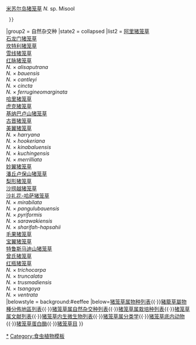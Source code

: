 {{Navbox with collapsible groups
|name  = 猪笼草属
|title = [[猪笼草属]] ''Nepenthes'' <small>（[[猪笼草属物种列表|列表]]）</small>
|state = uncollapsed
|titlestyle = background:#90ee90
|group1 = 物种
|state1 = collapsed
|groupstyle = background:#eeffee
|list1 = 
 {{Navbox with columns|child 
|list1 = 
{{col-begin}}
{{Col-break|width=0%}} <!--Col-1-8-->
[[拟翼状猪笼草]]<br>
[[源小猪笼草]]<br>
[[寬葉豬籠草]]<br>
[[谜猪笼草]]<br>
[[翼状猪笼草]]<br>
[[白猪笼草]]<br>
[[白环猪笼草]]<br>
[[阿尔弗雷多猪笼草]]<br>
[[阿札潘山猪笼草]]<br>
[[苹果猪笼草]]<br>
[[安达曼猪笼草]]<br>
[[昂嘎桑猪笼草]]<br>
[[附盖猪笼草]]<br>
[[阿金特猪笼草]]<br>
[[马兜铃猪笼草]]<br>
[[阿明猪笼草]]<br>
[[爱登堡猪笼草]]<br>
[[巴塞罗那猪笼草]]<br>
[[贝卡利猪笼草]]<br>
[[贝里猪笼草]]<br>
[[本斯通猪笼草]]<br>
[[比亚克岛猪笼草]]<br>
[[二齿猪笼草]]<br>
[[波哥猪笼草]]<br>
[[邦苏猪笼草]]<br>
[[博世猪笼草]]<br>
[[豹斑猪笼草]]<br>
[[伯克猪笼草]]<br>
[[卡巴纳猪笼草]]<br>
[[风铃猪笼草]]<br>
[[塞西尔猪笼草]]<br>
[[象岛猪笼草]]<br>
[[陈氏猪笼草]]<br>
[[熙德猪笼草]]<br>
[[圆盾猪笼草]]<br>
[[柯普兰猪笼草]]<br>
[[角型猪笼草]]<br>
{{Col-break|width=0%}} <!--Col-2-of-8-->
''N.&nbsp;abalata''<br>
''N.&nbsp;abgracilis''<br>
''N.&nbsp;adnata''<br>
''N.&nbsp;aenigma''<br>
''N.&nbsp;alata''<br>
''N.&nbsp;alba''<br>
''N.&nbsp;albomarginata''<br>
''N.&nbsp;alfredoi''<br>
''N.&nbsp;alzapan''<br>
''N.&nbsp;ampullaria''<br>
''N.&nbsp;andamana''<br>
''N.&nbsp;angasanensis''<br>
''N.&nbsp;appendiculata''<br>
''N.&nbsp;argentii''<br>
''N.&nbsp;aristolochioides''<br>
''N.&nbsp;armin''<br>
''N.&nbsp;attenboroughii''<br>
''N.&nbsp;barcelonae''<br>
''N.&nbsp;beccariana''<br>
''N.&nbsp;bellii''<br>
''N.&nbsp;benstonei''<br>
''N.&nbsp;biak''<br>
''N.&nbsp;bicalcarata''<br>
''N.&nbsp;bokorensis''<br>
''N.&nbsp;bongso''<br>
''N.&nbsp;boschiana''<br>
''N.&nbsp;burbidgeae''<br>
''N.&nbsp;burkei''<br>
''N.&nbsp;cabanae''<br>
''N.&nbsp;campanulata''<br>
''N.&nbsp;ceciliae''<br>
''N.&nbsp;chang''<br>
''N.&nbsp;chaniana''<br>
''N.&nbsp;cid''<br>
''N.&nbsp;clipeata''<br>
''N.&nbsp;copelandii''<br>
''N.&nbsp;cornuta''<br>
{{Col-break|width=0%}} <!--Col-3-of-8-->
[[丹瑟猪笼草]]<br>
[[迪安猪笼草]]<br>
[[密花猪笼草]]<br>
[[恶魔猪笼草]]<br>
[[上位猪笼草]]<br>
[[滴液猪笼草]]<br>
[[多姆猪笼草]]<br>
[[疑惑猪笼草]]<br>
[[爱德华猪笼草]]<br>
[[鞍型猪笼草]]<br>
[[附生猪笼草]]<br>
[[毛虫猪笼草]]<br>
[[真穗猪笼草]]<br>
[[绝灭猪笼草]]<br>
[[艾玛猪笼草]]<br>
[[法萨猪笼草]]<br>
[[杏黄猪笼草]]<br>
[[弯折猪笼草]]<br>
[[暗色猪笼草]]<br>
[[甘通山猪笼草]]<br>
[[无毛猪笼草]]<br>
[[有腺猪笼草]]<br>
[[小花猪笼草]]<br>
[[小猪笼草]]<br>
[[瘦小猪笼草]]<br>
[[裸瓶猪笼草]]<br>
[[哈马黑拉岛猪笼草]]<br>
[[钩唇猪笼草]]<br>
[[汉密吉伊坦山猪笼草]]<br>
[[赫姆斯利猪笼草]]<br>
[[刚毛猪笼草]]<br>
[[粗毛猪笼草]]<br>
[[霍尔登猪笼草]]<br>
[[胡瑞尔猪笼草]]<br>
[[无刺猪笼草]]<br>
[[卓越猪笼草]]<br>
[[泉氏猪笼草]]<br>
{{Col-break|width=0%}} <!--Col-4-of-8-->
''N.&nbsp;danseri''<br>
''N.&nbsp;deaniana''<br>
''N.&nbsp;densiflora''<br>
''N.&nbsp;diabolica''<br>
''N.&nbsp;diatas''<br>
''N.&nbsp;distillatoria''<br>
''N.&nbsp;domei''<br>
''N.&nbsp;dubia''<br>
''N.&nbsp;edwardsiana''<br>
''N.&nbsp;ephippiata''<br>
''N.&nbsp;epiphytica''<br>
''N.&nbsp;erucoides''<br>
''N.&nbsp;eustachya''<br>
''N.&nbsp;extincta''<br>
''N.&nbsp;eymae''<br>
''N.&nbsp;faizaliana''<br>
''N.&nbsp;flava''<br>
''N.&nbsp;fractiflexa''<br>
''N.&nbsp;fusca''<br>
''N.&nbsp;gantungensis''<br>
''N.&nbsp;glabrata''<br>
''N.&nbsp;glandulifera''<br>
''N.&nbsp;graciliflora''<br>
''N.&nbsp;gracilis''<br>
''N.&nbsp;gracillima''<br>
''N.&nbsp;gymnamphora''<br>
''N.&nbsp;halmahera''<br>
''N.&nbsp;hamata''<br>
''N.&nbsp;hamiguitanensis''<br>
''N.&nbsp;hemsleyana''<br>
''N.&nbsp;hirsuta''<br>
''N.&nbsp;hispida''<br>
''N.&nbsp;holdeni''<br>
''N.&nbsp;hurrelliana''<br>
''N.&nbsp;inermis''<br>
''N.&nbsp;insignis''<br>
''N.&nbsp;izumiae''<br>
{{Col-break|width=0%}} <!--Col-5-of-8-->
[[贾桂琳猪笼草]]<br>
[[马桶猪笼草]]<br>
[[容洪猪笼草]]<br>
[[贾斯汀猪笼草]]<br>
[[贡布猪笼草]]<br>
[[克尔猪笼草]]<br>
[[印度猪笼草]]<br>
[[奇坦兰山猪笼草]]<br>
[[克罗斯猪笼草]]<br>
[[空堪达猪笼草]]<br>
[[甲米猪笼草]]<br>
[[蓝姆猪笼草]]<br>
[[拉蒂夫猪笼草]]<br>
[[熔岩猪笼草]]<br>
[[莱昂纳多猪笼草]]<br>
[[莱特岛猪笼草]]<br>
[[小舌猪笼草]]<br>
[[长叶猪笼草]]<br>
[[长翼猪笼草]]<br>
[[劳氏猪笼草]]<br>
[[麦克法兰猪笼草]]<br>
[[大叶猪笼草]]<br>
[[大型平庸猪笼草]]<br>
[[马达加斯加猪笼草]]<br>
[[马来亚猪笼草]]<br>
[[马里木木山猪笼草]]<br>
[[马诺波猪笼草]]<br>
[[曼塔灵阿汉山猪笼草]]<br>
[[马普鲁山猪笼草]]<br>
[[玛丽亚猪笼草]]<br>
[[马索亚拉半岛猪笼草]]<br>
[[大猪笼草]]<br>
[[巨大猪笼草]]<br>
[[美林猪笼草]]<br>
[[小瓮猪笼草]]<br>
[[迈克猪笼草]]<br>
[[棉兰老岛猪笼草]]<br>
{{Col-break|width=0%}} <!--Col-6-of-8-->
''N.&nbsp;jacquelineae''<br>
''N.&nbsp;jamban''<br>
''N.&nbsp;junghuhnii''<br>
''N.&nbsp;justinae''<br>
''N.&nbsp;kampotiana''<br>
''N.&nbsp;kerrii''<br>
''N.&nbsp;khasiana''<br>
''N.&nbsp;kitanglad''<br>
''N.&nbsp;klossii''<br>
''N.&nbsp;kongkandana''<br>
''N.&nbsp;krabiensis''<br>
''N.&nbsp;lamii''<br>
''N.&nbsp;latiffiana''<br>
''N.&nbsp;lavicola''<br>
''N.&nbsp;leonardoi''<br>
''N.&nbsp;leyte''<br>
''N.&nbsp;lingulata''<br>
''N.&nbsp;longifolia''<br>
''N.&nbsp;longiptera''<br>
''N.&nbsp;lowii''<br>
''N.&nbsp;macfarlanei''<br>
''N.&nbsp;macrophylla''<br>
''N.&nbsp;macrovulgaris''<br>
''N.&nbsp;madagascariensis''<br>
''N.&nbsp;malayensis''<br>
''N.&nbsp;malimumuensis''<br>
''N.&nbsp;manobo''<br>
''N.&nbsp;mantalingajanensis''<br>
''N.&nbsp;mapuluensis''<br>
''N.&nbsp;maryae''<br>
''N.&nbsp;masoalensis''<br>
''N.&nbsp;maxima''<br>
''N.&nbsp;maximoides''<br>
''N.&nbsp;merrilliana''<br>
''N.&nbsp;micramphora''<br>
''N.&nbsp;mikei''<br>
''N.&nbsp;mindanaoensis''<br>
{{Col-break|width=0%}} <!--Col-7-of-8-->
[[迷你猪笼草]]<br>
[[惊奇猪笼草]]<br>
[[奇异猪笼草]]<br>
[[柔毛猪笼草]]<br>
[[山地猪笼草]]<br>
[[姆鲁山猪笼草]]<br>
[[毛律山猪笼草]]<br>
[[龙猪笼草]]<br>
[[云雾猪笼草]]<br>
[[内格罗斯岛猪笼草]]<br>
[[新几内亚猪笼草]]<br>
[[黑猪笼草]]<br>
[[诺斯猪笼草]]<br>
[[卵形猪笼草]]<br>
[[巴拉望岛猪笼草]]<br>
[[圆锥猪笼草]]<br>
[[潘托浪山猪笼草]]<br>
[[巴布亚猪笼草]]<br>
[[微小猪笼草]]<br>
[[盾葉毛豬籠草]]<br>
[[伯威尔猪笼草]]<br>
[[有柄猪笼草]]<br>
[[菲律宾猪笼草]]<br>
[[细毛猪笼草]]<br>
[[皮托庞猪笼草]]<br>
[[宽唇猪笼草]]<br>
[[美丽猪笼草]]<br>
[[莱佛士猪笼草]]<br>
[[馬來王豬籠草]]<br>
[[岔刺猪笼草]]<br>
[[拉莫斯猪笼草]]<br>
[[两眼猪笼草]]<br>
[[菱茎猪笼草]]<br>
[[硬叶猪笼草]]<br>
[[罗伯坎特利猪笼草]]<br>
[[莲座猪笼草]]<br>
{{Col-break|width=0%}} <!--Col-8-of-8-->
''N.&nbsp;minima''<br>
''N.&nbsp;mira''<br>
''N.&nbsp;mirabilis''<br>
''N.&nbsp;mollis''<br>
''N.&nbsp;monticola''<br>
''N.&nbsp;muluensis''<br>
''N.&nbsp;murudensis''<br>
''N.&nbsp;naga''<br>
''N.&nbsp;nebularum''<br>
''N.&nbsp;negros''<br>
''N.&nbsp;neoguineensis''<br>
''N.&nbsp;nigra''<br>
''N.&nbsp;northiana''<br>
''N.&nbsp;ovata''<br> 
''N.&nbsp;palawanensis''<br>
''N.&nbsp;paniculata''<br>
''N.&nbsp;pantaronensis''<br>
''N.&nbsp;papuana''<br>
''N.&nbsp;parvula''<br>
''N.&nbsp;peltata''<br>
''N.&nbsp;pervillei''<br>
''N.&nbsp;petiolata''<br>
''N.&nbsp;philippinensis''<br>
''N.&nbsp;pilosa''<br>
''N.&nbsp;pitopangii''<br>
''N.&nbsp;platychila''<br>
''N.&nbsp;pulchra''<br>
''N.&nbsp;rafflesiana''<br>
''N.&nbsp;rajah''<br>
''N.&nbsp;ramispina''<br>
''N.&nbsp;ramos''<br>
''N.&nbsp;reinwardtiana''<br>
''N.&nbsp;rhombicaulis''<br>
''N.&nbsp;rigidifolia''<br>
''N.&nbsp;robcantleyi''<br>
''N.&nbsp;rosea''<br>
{{Col-break|width=0%}} <!--Col-8-of-8-->
[[罗恩猪笼草]]<br>
[[萨马岛猪笼草]]<br>
[[血红猪笼草]]<br>
[[萨兰加尼猪笼草]]<br>
[[辛布亚岛猪笼草]]<br>
[[欣佳浪山猪笼草]]<br>
[[斯迈尔斯猪笼草]]<br>
[[匙叶猪笼草]]<br>
[[显目猪笼草]]<br>
[[窄叶猪笼草]]<br>
[[萨马加亚山猪笼草]]<br>
[[苏门答腊猪笼草]]<br>
[[素叻猪笼草]]<br>
[[苏里高猪笼草]]<br>
[[塔兰德猪笼草]]<br>
[[塔蓝山猪笼草]]<br>
[[缇伯利猪笼草]]<br>
[[坚韧猪笼草]]<br>
[[毛盖猪笼草]]<br>
[[细猪笼草]]<br>
[[泰国猪笼草]]<br>
[[高棉猪笼草]]<br>
[[多巴猪笼草]]<br>
[[托莫里猪笼草]]<br>
[[特勒布猪笼草]]<br>
[[宝特瓶猪笼草]]<br>
[[超基猪笼草]]<br>
[[波叶猪笼草]]<br>
[[维奇猪笼草]]<br>
[[葫芦猪笼草]]<br>
[[维耶亚猪笼草]]<br>
[[长毛猪笼草]]<br>
[[绿猪笼草]]<br>
[[佛氏猪笼草]]<br>
[[维达湾猪笼草]]<br>
[[共轭猪笼草]]<br>
{{Col-break|width=0%}} <!--Col-8-of-8-->
''N.&nbsp;rowanae''<br>
''N.&nbsp;samar''<br>
''N.&nbsp;sanguinea''<br>
''N.&nbsp;saranganiensis''<br>
''N.&nbsp;sibuyanensis''<br>
''N.&nbsp;singalana''<br>
''N.&nbsp;smilesii''<br>
''N.&nbsp;spathulata''<br>
''N.&nbsp;spectabilis''<br>
''N.&nbsp;stenophylla''<br>
''N.&nbsp;sumagaya''<br>
''N.&nbsp;sumatrana''<br>
''N.&nbsp;suratensis''<br>
''N.&nbsp;surigaoensis''<br>
''N.&nbsp;talaandig''<br>
''N.&nbsp;talangensis''<br>
''N.&nbsp;tboli''<br>
''N.&nbsp;tenax''<br>
''N.&nbsp;tentaculata''<br>
''N.&nbsp;tenuis''<br>
''N.&nbsp;thai''<br>
''N.&nbsp;thorelii''<br>
''N.&nbsp;tobaica''<br>
''N.&nbsp;tomoriana''<br>
''N.&nbsp;treubiana''<br>
''N.&nbsp;truncata''<br>
''N.&nbsp;ultra''<br>
''N.&nbsp;undulatifolia''<br>
''N.&nbsp;veitchii''<br>
''N.&nbsp;ventricosa''<br>
''N.&nbsp;vieillardii''<br>
''N.&nbsp;villosa''<br>
''N.&nbsp;viridis''<br>
''N.&nbsp;vogelii''<br>
''N.&nbsp;weda''<br>
''N.&nbsp;zygon''<br>
{{Col-end}}
|list2 = 未完全描述的类群：[[阿尼帕汉山猪笼草]] ''N.'' sp. Anipahan{{·}}[[吕宋岛猪笼草]] ''N.'' sp. Luzon{{·}}[[米苏尔岛猪笼草]] ''N.'' sp. Misool
  }}
|group2 = 自然杂交种
|state2 = collapsed
|list2 = 
{{Col-begin}}
{{col-break|width=10%}}<!--Col-1-of-8-->
[[阿里猪笼草]]<br>
[[石龙门猪笼草]]<br>
[[坎特利猪笼草]]<br>
[[雪线猪笼草]]<br>
[[红脉猪笼草]]<br>
{{col-break|width=10%}}<!--Col-2-of-8-->
''N.''&nbsp;×&nbsp;''alisaputrana''<br>
''N.''&nbsp;×&nbsp;''bauensis''<br>
''N.''&nbsp;×&nbsp;''cantleyi''<br>
''N.''&nbsp;×&nbsp;''cincta''<br>
''N.''&nbsp;×&nbsp;''ferrugineomarginata''<br>
{{col-break|width=10%}}<!--Col-3-of-8-->
[[哈里猪笼草]]<br>
[[虎克猪笼草]]<br>
[[基纳巴卢山猪笼草]]<br>
[[古晋猪笼草]]<br>
[[美翼猪笼草]]<br>
{{col-break|width=10%}}<!--Col-4-of-8-->
''N.''&nbsp;×&nbsp;''harryana''<br>
''N.''&nbsp;×&nbsp;''hookeriana''<br>
''N.''&nbsp;×&nbsp;''kinabaluensis''<br>
''N.''&nbsp;×&nbsp;''kuchingensis''<br>
''N.''&nbsp;×&nbsp;''merrilliata''<br>
{{col-break|width=10%}}<!--Col-5-of-8-->
[[妙翼猪笼草]]<br>
[[潘丘卢保山猪笼草]]<br>
[[梨形猪笼草]]<br>
[[沙捞越猪笼草]]<br>
[[沙礼花-哈萨猪笼草]]<br>
{{col-break|width=10%}}<!--Col-6-of-8-->
''N.''&nbsp;×&nbsp;''mirabilata''<br>
''N.''&nbsp;×&nbsp;''pangulubauensis''<br>
''N.''&nbsp;×&nbsp;''pyriformis''<br>
''N.''&nbsp;×&nbsp;''sarawakiensis''<br>
''N.''&nbsp;×&nbsp;''sharifah-hapsahii''<br>
{{col-break|width=10%}}<!--Col-6-of-8-->
[[毛果猪笼草]]<br>
[[宝翼猪笼草]]<br>
[[特鲁斯马迪山猪笼草]]<br>
[[曾氏猪笼草]]<br>
[[红瓶猪笼草]]<br>
{{col-break|width=10%}}<!--Col-6-of-8-->
''N.''&nbsp;×&nbsp;''trichocarpa''<br>
''N.''&nbsp;×&nbsp;''truncalata''<br>
''N.''&nbsp;×&nbsp;''trusmadiensis''<br>
''N.''&nbsp;×&nbsp;''tsangoya''<br>
''N.''&nbsp;×&nbsp;''ventrata''<br>
{{Col-end}}
|belowstyle = background:#eeffee
|below=[[猪笼草属物种列表]]{{·}}[[豬籠草屬物種分佈地區列表]]{{·}}[[猪笼草属自然杂交种列表]]{{·}}[[猪笼草属栽培种列表]]{{·}}[[猪笼草属文献列表]]{{·}}[[猪笼草内生微生物列表]]{{·}}[[猪笼草属分类学]]{{·}}[[猪笼草底内动物]]{{·}}[[猪笼草蛋白酶]]{{·}}[[猪笼草目]]
}}
<noinclude>
[[Category:猪笼草属|*]]
[[Category:食虫植物模板]]
</noinclude>